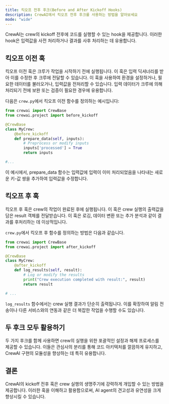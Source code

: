 ```yaml
---
title: 킥오프 전후 후크(Before and After Kickoff Hooks)
description: CrewAI에서 킥오프 전후 후크를 사용하는 방법을 알아보세요
mode: "wide"
---
```


CrewAI는 crew의 kickoff 전후에 코드를 실행할 수 있는 hook을 제공합니다. 이러한 hook은 입력값을 사전 처리하거나 결과를 사후 처리하는 데 유용합니다.

## 킥오프 이전 훅

킥오프 이전 훅은 크루가 작업을 시작하기 전에 실행됩니다. 이 훅은 입력 딕셔너리를 받아 이를 수정한 후 크루에 전달할 수 있습니다. 이 훅을 사용하여 환경을 설정하거나, 필요한 데이터를 불러오거나, 입력값을 전처리할 수 있습니다. 입력 데이터가 크루에 의해 처리되기 전에 보완 또는 검증이 필요한 경우에 유용합니다.

다음은 `crew.py`에서 킥오프 이전 함수를 정의하는 예시입니다:

```python
from crewai import CrewBase
from crewai.project import before_kickoff

@CrewBase
class MyCrew:
    @before_kickoff
    def prepare_data(self, inputs):
        # Preprocess or modify inputs
        inputs['processed'] = True
        return inputs

#...
```

이 예시에서, prepare_data 함수는 입력값에 입력이 이미 처리되었음을 나타내는 새로운 키-값 쌍을 추가하여 입력값을 수정합니다.

## 킥오프 후 훅

킥오프 후 훅은 crew의 작업이 완료된 후에 실행됩니다. 이 훅은 crew 실행의 출력값을 담은 result 객체를 전달받습니다. 이 훅은 로깅, 데이터 변환 또는 추가 분석과 같이 결과를 후처리하는 데 이상적입니다.

`crew.py`에서 킥오프 후 함수를 정의하는 방법은 다음과 같습니다.

```python
from crewai import CrewBase
from crewai.project import after_kickoff

@CrewBase
class MyCrew:
    @after_kickoff
    def log_results(self, result):
        # Log or modify the results
        print("Crew execution completed with result:", result)
        return result

# ...
```

`log_results` 함수에서는 crew 실행 결과가 단순히 출력됩니다. 이를 확장하여 알림 전송이나 다른 서비스와의 연동과 같은 더 복잡한 작업을 수행할 수도 있습니다.

## 두 후크 모두 활용하기

두 가지 후크를 함께 사용하면 crew의 실행을 위한 포괄적인 설정과 해제 프로세스를 제공할 수 있습니다. 이들은 관심사의 분리를 통해 코드 아키텍처를 깔끔하게 유지하고, CrewAI 구현의 모듈성을 향상하는 데 특히 유용합니다.

## 결론

CrewAI의 kickoff 전후 훅은 crew 실행의 생명주기에 강력하게 개입할 수 있는 방법을 제공합니다. 이러한 훅을 이해하고 활용함으로써, AI agent의 견고성과 유연성을 크게 향상시킬 수 있습니다.